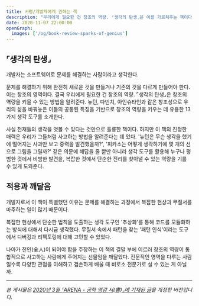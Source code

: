 ```yaml
---
title: 서평/개발자에게 권하는 책
description: "우리에게 필요한 건 창조의 역량. ⌜생각의 탄생⌟은 이를 가르쳐주는 책이다."
date: 2020-11-07 22:00:00
openGraph:
  images: ['/og/book-review-sparks-of-genius']
---
```


## ⌜생각의 탄생⌟

개발자는 소프트웨어로 문제를 해결하는 사람이라고 생각한다.

문제를 해결하기 위해 완전히 새로운 것을 만들거나 기존의 것을 다르게 만들어야 한다. 이는 창조의 영역이다. 결국 우리에게 필요한 건 창조의 역량. ⌜생각의 탄생⌟은 창조의 역량을 키울 수 있는 방법을 알려준다. 뉴턴, 다빈치, 아인슈타인과 같은 창조성으로 우리의 삶을 바꿔놓은 이들의 공통된 특징을 기반으로 창조의 역량을 키우는 데 유용한 13가지 생각 도구를 소개한다.

사실 천재들의 생각을 엿볼 수 있다는 것만으로 훌륭한 책이다. 하지만 이 책의 진정한 매력은 우리가 그들처럼 사고하는 방법을 알려준다는 데 있다. '뉴턴은 무슨 생각을 했기에 떨어지는 사과만 보고 중력을 발견했을까?', '피카소는 어떻게 생각하기에 몇 개의 선으로 그림을 그릴까?' 같은 의문에 해답을 줄 뿐만 아니라 생각 도구를 활용해 누구나 평범한 것에서 비범한 발견을, 복잡한 것에서 단순한 진리를 찾아낼 수 있는 역량을 기를 수 있게 도와준다.

## 적용과 깨달음

개발자로서 이 책이 특별했던 이유는 문제를 해결하는 과정에서 복잡한 현상과 무질서를 마주하는 일이 많기 때문이다.

복잡한 현상에서 단순한 법칙을 도출하는 생각 도구인 '추상화'를 통해 코드를 모듈화하는 방식에 대해서 다시금 생각했다. 무질서 속에서 패턴을 찾는 '패턴 인식'이라는 도구에서 디버깅과 리팩토링에 대해 고민할 수 있었다.

나아가 전인(全人)이 되어야 함을 주장하는 이 책의 결말 부에 이르러 창조의 역량이 통합적으로 사고하는 사람에게 주어지는 선물임을 깨달았다. 전문적인 영역을 다루는 사람일수록 다양한 관점을 이해하고 겸손하게 배울 때 비로소 전문가로 설 수 있는 게 아닐까.

---

_본 게시물은 [2020년 3월 ⌜ARENA - 공학 영감 서(書)⌟에 기재된 글](https://www.smlounge.co.kr/arena/article/44275)을 개정한 버전입니다._
